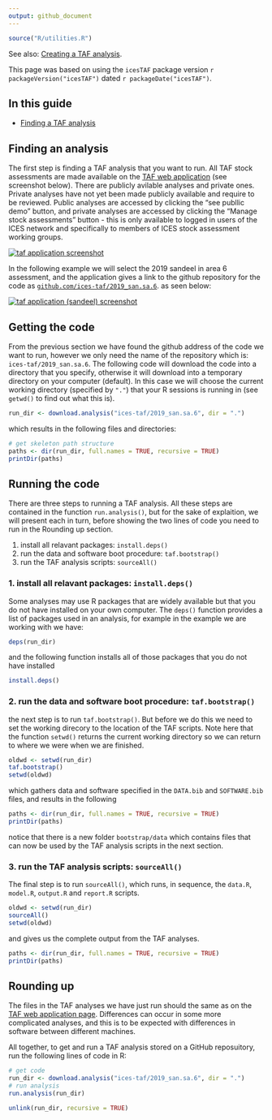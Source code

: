 ```yaml
---
output: github_document
---
```


```r
source("R/utilities.R")
```

See also:
[Creating a TAF analysis](Creating-a-TAF-analysis).

This page was based on using the `icesTAF` package version ```r packageVersion("icesTAF")```
dated ```r packageDate("icesTAF")```.

## In this guide

* [Finding a TAF analysis](#finding-a-taf-analysis)


## Finding an analysis

The first step is finding a TAF analysis that you want to run.  All TAF stock assessments
are made available on the [TAF web application](https://taf.ices.dk/app/about) 
(see screenshot below). There are publicly avilable analyses and private ones.  Private 
analyses have not yet been made publicly available and require to be reviewed. Public 
analyses are accessed by clicking the "see publlic demo" button, and private analyses are 
accessed by clicking the "Manage stock assessments" button - this is only available to 
logged in users of the ICES network and specifically to members of ICES stock assessment 
working groups.

[![taf application screenshot](img/taf-app.png)](https://taf.ices.dk/app/about)

In the following example we will select the 2019 sandeel in area 6 assessment, and the 
application gives a link to the github repository for the code as 
[`github.com/ices-taf/2019_san.sa.6`](https://github.com/ices-taf/2019_san.sa.6). 
as seen below:

[![taf application (sandeel) screenshot](img/taf-app-sandeel.png)](https://taf.ices.dk/app/demo#!/2019/san.sa.6)


## Getting the code

From the previous section we have found the github address of the code we want to run, however we
only need the name of the repository which is: `ices-taf/2019_san.sa.6`.  The following code
will download the code into a directory that you specify, otherwise it will download
into a temporary directory on your computer (default).  In this case we will choose the current
working directory (specified by `"."`) that your R sessions is running in (see `getwd()` to find out what this is).

```r
run_dir <- download.analysis("ices-taf/2019_san.sa.6", dir = ".")
```

which results in the following files and directories:
```r
# get skeleton path structure
paths <- dir(run_dir, full.names = TRUE, recursive = TRUE)
printDir(paths)
```

## Running the code

There are three steps to running a TAF analysis. All these steps are contained
in the function `run.analysis()`, but for the sake of explaition, we will present each in
turn, before showing the two lines of code you need to run in the Rounding up section.

1. install all relavant packages: `install.deps()`
2. run the data and software boot procedure: `taf.bootstrap()`
3. run the TAF analysis scripts: `sourceAll()`

### 1. install all relavant packages: `install.deps()`

Some analyses may use R packages that are widely available but that you do not have installed
on your own computer. The `deps()` function provides a list of packages used in an analysis,
for example in the example we are working with we have:
```r
deps(run_dir)
```

and the following function installs all of those packages that you do not have installed
```r
install.deps()
```

### 2. run the data and software boot procedure: `taf.bootstrap()`

the next step is to run `taf.bootstrap()`.  But before we do this we need to set the working
direcory to the location of the TAF scripts.  Note here that the function `setwd()` returns the
current working directory so we can return to where we were when we are finished.
```r
oldwd <- setwd(run_dir)
taf.bootstrap()
setwd(oldwd)
```

which gathers data and software specified in the `DATA.bib` and `SOFTWARE.bib` files, and
results in the following
```r
paths <- dir(run_dir, full.names = TRUE, recursive = TRUE)
printDir(paths)
```

notice that there is a new folder `bootstrap/data` which contains files that can now be used
by the TAF analysis scripts in the next section.

### 3. run the TAF analysis scripts: `sourceAll()`

The final step is to run `sourceAll()`, which runs, in sequence, the `data.R`, `model.R`, 
`output.R` and `report.R` scripts.
```r
oldwd <- setwd(run_dir)
sourceAll()
setwd(oldwd)
```

and gives us the complete output from the TAF analyses.
```r
paths <- dir(run_dir, full.names = TRUE, recursive = TRUE)
printDir(paths)
```

## Rounding up

The files in the TAF analyses we have just run should the same as on the [TAF web application
page](https://taf.ices.dk/app/demo#!/2019/san.sa.6).  Differences can occur in some more complicated
analyses, and this is to be expected with differences in software between different machines.

All together, to get and run a TAF analysis stored on a GitHub reposuitory, run the following lines
of code in R:
```r
# get code
run_dir <- download.analysis("ices-taf/2019_san.sa.6", dir = ".")
# run analysis
run.analysis(run_dir)
```


```r
unlink(run_dir, recursive = TRUE)
```
